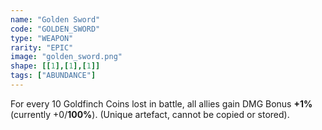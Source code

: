```yaml
---
name: "Golden Sword"
code: "GOLDEN_SWORD"
type: "WEAPON"
rarity: "EPIC"
image: "golden_sword.png"
shape: [[1],[1],[1]]
tags: ["ABUNDANCE"]
---
```


For every 10 Goldfinch Coins lost in battle, all allies gain DMG Bonus **+1%** (currently +0/**100%**). (Unique artefact, cannot be copied or stored).
